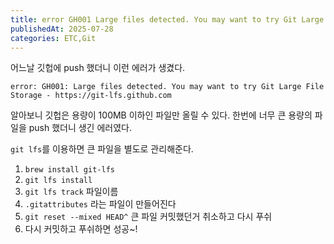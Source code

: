 ```yaml
---
title: error GH001 Large files detected. You may want to try Git Large File Storage 원인과 해결
publishedAt: 2025-07-28
categories: ETC,Git
---
```


어느날 깃헙에 push 했더니 이런 에러가 생겼다.

```
error: GH001: Large files detected. You may want to try Git Large File Storage - https://git-lfs.github.com
```

알아보니 깃헙은 용량이 100MB 이하인 파일만 올릴 수 있다.
한번에 너무 큰 용량의 파일을 push 했더니 생긴 에러였다.

`git lfs`를 이용하면 큰 파일을 별도로 관리해준다.

1. `brew install git-lfs`
2. `git lfs install`
3. `git lfs track` 파일이름
4. `.gitattributes` 라는 파일이 만들어진다
5. `git reset --mixed HEAD^` 큰 파일 커밋했던거 취소하고 다시 푸쉬
6. 다시 커밋하고 푸쉬하면 성공~!
